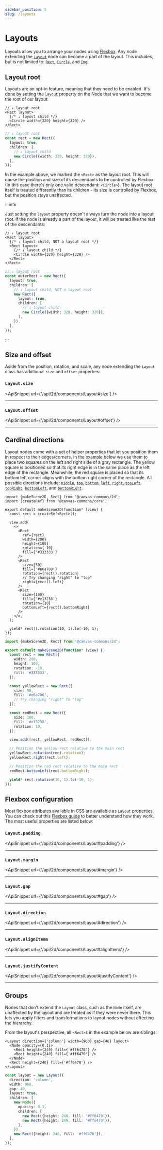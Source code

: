 ```yaml
---
sidebar_position: 5
slug: /layouts
---
```



# Layouts

<AnimationPlayer name="layout" banner />

Layouts allow you to arrange your nodes using [Flexbox][flexbox]. Any node
extending the [`Layout`](/api/2d/components/Layout) node can become a part of
the layout. This includes, but is not limited to:
[`Rect`](/api/2d/components/Rect), [`Circle`](/api/2d/components/Circle), and
[`Img`](/api/2d/components/Img).

## Layout root

Layouts are an opt-in feature, meaning that they need to be enabled. It's done
by setting the [`layout`](/api/2d/components/Layout#layout) property on the Node
that we want to become the root of our layout:

<Tabs groupId="language" queryString>
<TabItem value="tsx" label="TSX">

```tsx
// ↓ layout root
<Rect layout>
  {/* ↓ layout child */}
  <Circle width={320} height={320} />
</Rect>
```

</TabItem>
<TabItem value="ts" label="TS">

```ts
// ↓ layout root
const rect = new Rect({
  layout: true,
  children: [
    // ↓ layout child
    new Circle({width: 320, height: 320}),
  ],
});
```

</TabItem>
</Tabs>

In the example above, we marked the `<Rect>` as the layout root. This will cause
the position and size of its descendants to be controlled by Flexbox (In this
case there's only one valid descendant: `<Circle>`). The layout root itself is
treated differently than its children - its size is controlled by Flexbox, but
the position stays unaffected.

:::info

Just setting the `layout` property doesn't always turn the node into a layout
root. If the node is already a part of the layout, it will be treated like the
rest of the descendants:

<Tabs groupId="language" queryString>
<TabItem value="tsx" label="TSX">

```tsx
// ↓ layout root
<Rect layout>
  {/* ↓ layout child, NOT a layout root */}
  <Rect layout>
    {/* ↓ layout child */}
    <Circle width={320} height={320} />
  </Rect>
</Rect>
```

</TabItem>
<TabItem value="ts" label="TS">

```ts
// ↓ layout root
const outerRect = new Rect({
  layout: true,
  children: [
    // ↓ layout child, NOT a layout root
    new Rect({
      layout: true,
      children: [
        // ↓ layout child
        new Circle({width: 320, height: 320}),
      ],
    }),
  ],
});
```

</TabItem>
</Tabs>

:::

## Size and offset

Aside from the position, rotation, and scale, any node extending the `Layout`
class has additional `size` and `offset` properties:

### `Layout.size`

<ApiSnippet url={'/api/2d/components/Layout#size'} />
<hr />

### `Layout.offset`

<ApiSnippet url={'/api/2d/components/Layout#offset'} />
<hr />

## Cardinal directions

Layout nodes come with a set of helper properties that let you position them in
respect to their edges/corners. In the example below we use them to place two
squares on the left and right side of a gray rectangle. The yellow square is
positioned so that its right edge is in the same place as the left edge of the
rectangle. Meanwhile, the red square is placed so that its bottom left corner
aligns with the bottom right corner of the rectangle. All possible directions
include: [`middle`](/api/2d/components/Layout#middle),
[`top`](/api/2d/components/Layout#top),
[`bottom`](/api/2d/components/Layout#bottom),
[`left`](/api/2d/components/Layout#left),
[`right`](/api/2d/components/Layout#right),
[`topLeft`](/api/2d/components/Layout#topLeft),
[`topRight`](/api/2d/components/Layout#topRight),
[`bottomLeft`](/api/2d/components/Layout#bottomLeft), and
[`bottomRight`](/api/2d/components/Layout#bottomRight).

<Tabs groupId="language" queryString>
<TabItem value="tsx" label="TSX">

```tsx editor
import {makeScene2D, Rect} from '@canvas-commons/2d';
import {createRef} from '@canvas-commons/core';

export default makeScene2D(function* (view) {
  const rect = createRef<Rect>();

  view.add(
    <>
      <Rect
        ref={rect}
        width={200}
        height={100}
        rotation={-10}
        fill={'#333333'}
      />
      <Rect
        size={50}
        fill={'#e6a700'}
        rotation={rect().rotation}
        // Try changing "right" to "top"
        right={rect().left}
      />
      <Rect
        size={100}
        fill={'#e13238'}
        rotation={10}
        bottomLeft={rect().bottomRight}
      />
    </>,
  );

  yield* rect().rotation(10, 1).to(-10, 1);
});
```

</TabItem>
<TabItem value="ts" label="TS">

```ts editor
import {makeScene2D, Rect} from '@canvas-commons/2d';

export default makeScene2D(function* (view) {
  const rect = new Rect({
    width: 200,
    height: 100,
    rotation: -10,
    fill: '#333333',
  });

  const yellowRect = new Rect({
    size: 50,
    fill: '#e6a700',
    // Try changing "right" to "top"
  });

  const redRect = new Rect({
    size: 100,
    fill: '#e13238',
    rotation: 10,
  });

  view.add([rect, yellowRect, redRect]);

  // Position the yellow rect relative to the main rect
  yellowRect.rotation(rect.rotation);
  yellowRect.right(rect.left);

  // Position the red rect relative to the main rect
  redRect.bottomLeft(rect.bottomRight);

  yield* rect.rotation(10, 1).to(-10, 1);
});
```

</TabItem>
</Tabs>

## Flexbox configuration

Most flexbox attributes available in CSS are available as
[`Layout` properties](/api/2d/components/Layout#Properties). You can check out
this [Flexbox guide][flexbox] to better understand how they work. The most
useful properties are listed below:

### `Layout.padding`

<ApiSnippet url={'/api/2d/components/Layout#padding'} />
<hr />

### `Layout.margin`

<ApiSnippet url={'/api/2d/components/Layout#margin'} />
<hr />

### `Layout.gap`

<ApiSnippet url={'/api/2d/components/Layout#gap'} />
<hr />

### `Layout.direction`

<ApiSnippet url={'/api/2d/components/Layout#direction'} />
<hr />

### `Layout.alignItems`

<ApiSnippet url={'/api/2d/components/Layout#alignItems'} />
<hr />

### `Layout.justifyContent`

<ApiSnippet url={'/api/2d/components/Layout#justifyContent'} />
<hr />

## Groups

Nodes that don't extend the `Layout` class, such as the `Node` itself, are
unaffected by the layout and are treated as if they were never there. This lets
you apply filters and transformations to layout nodes without affecting the
hierarchy.

From the layout's perspective, all `<Rect>`s in the example below are siblings:

<Tabs groupId="language" queryString>
<TabItem value="tsx" label="TSX">

```tsx
<Layout direction={'column'} width={960} gap={40} layout>
  <Node opacity={0.1}>
    <Rect height={240} fill={'#ff6470'} />
    <Rect height={240} fill={'#ff6470'} />
  </Node>
  <Rect height={240} fill={'#ff6470'} />
</Layout>
```

</TabItem>
<TabItem value="ts" label="TS">

```ts
const layout = new Layout({
  direction: 'column',
  width: 960,
  gap: 40,
  layout: true,
  children: [
    new Node({
      opacity: 0.1,
      children: [
        new Rect({height: 240, fill: '#ff6470'}),
        new Rect({height: 240, fill: '#ff6470'}),
      ],
    }),
    new Rect({height: 240, fill: '#ff6470'}),
  ],
});
```

</TabItem>
</Tabs>

<AnimationPlayer name="layout-group" small />

[flexbox]: https://css-tricks.com/snippets/css/a-guide-to-flexbox/
